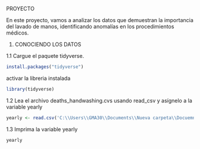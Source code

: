 PROYECTO

En este proyecto, vamos a analizar los datos que demuestran la importancia del lavado de manos, identificando anomalías en los procedimientos médicos.

1. CONOCIENDO LOS DATOS

1.1 Cargue el paquete tidyverse.

```r
install.packages("tidyverse")
```
activar la libreria instalada

```r
library(tidyverse)
```

1.2 Lea el archivo deaths_handwashing.cvs usando read_csv y asígnelo a la variable yearly

```r
yearly <- read.csv('C:\\Users\\GMA30\\Documents\\Nueva carpeta\\Docuemntos\\Proyecto\\deaths_handwashing.csv',header=TRUE, stringsAsFactors=FALSE)

```

1.3 Imprima la variable yearly

```r
yearly
```

